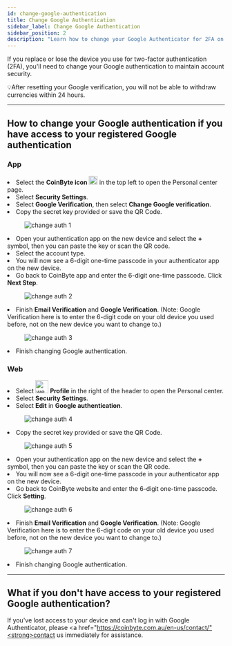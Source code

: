 ```yaml
---
id: change-google-authentication
title: Change Google Authentication
sidebar_label: Change Google Authentication
sidebar_position: 2
description: "Learn how to change your Google Authenticator for 2FA on CoinByte when switching devices."
---
```



If you replace or lose the device you use for two-factor authentication (2FA), you'll need to change your Google authentication to maintain account security.

<WarningBox>
💡After resetting your Google verification, you will not be able to withdraw currencies within 24 hours.
</WarningBox>

---

## How to change your Google authentication if you have access to your registered Google authentication

<Tabs groupId="platform">
  <TabItem value="mobile" label="Mobile App">
    <div style={{ marginTop: '2.5rem' }}></div>
    
### **App**

<div style={{ marginTop: '1.5rem' }}></div>
<RoundStepList>
  <li>Select the <strong>CoinByte icon</strong> <img src={useBaseUrl('/img/general/logo_app.png')} alt="logo" width="20" /> in the top left to open the Personal center page.</li>
  <li>Select <strong>Security Settings</strong>.</li>
  <li>Select <strong>Google Verification</strong>, then select <strong>Change Google verification</strong>.</li>
  <li>Copy the secret key provided or save the QR Code.</li>

<figure style={{ textAlign: 'center' }}>
  <img src={useBaseUrl('/img/account-security/verification-and-security/change-google-authentication/1.png')} alt="change auth 1" style={{ width: 300 }} />
</figure>

  <li>Open your authentication app on the new device and select the <strong>+</strong> symbol, then you can paste the key or scan the QR code.</li>
  <li>Select the account type.</li>
  <li>You will now see a 6-digit one-time passcode in your authenticator app on the new device.</li>
  <li>Go back to CoinByte app and enter the 6-digit one-time passcode. Click <strong>Next Step</strong>.</li>

<figure style={{ textAlign: 'center' }}>
  <img src={useBaseUrl('/img/account-security/verification-and-security/change-google-authentication/2.png')} alt="change auth 2" style={{ width: 300 }} />
</figure>

  <li>Finish <strong>Email Verification</strong> and <strong>Google Verification</strong>. (Note: Google Verification here is to enter the 6-digit code on your old device you used before, not on the new device you want to change to.)</li>

<figure style={{ textAlign: 'center' }}>
  <img src={useBaseUrl('/img/account-security/verification-and-security/change-google-authentication/3.png')} alt="change auth 3" style={{ width: 300 }} />
</figure>

  <li>Finish changing Google authentication.</li>
</RoundStepList>

  </TabItem>
  <TabItem value="web" label="Web">
   <div style={{ marginTop: '2.5rem' }}></div>
    
### **Web**

<div style={{ marginTop: '1.5rem' }}></div>
<CoinByteButton text="Change your Google authentication" link="https://coinbyte.com.au/en-us/user/rebind-ga/" />
<RoundStepList>
  <li>Select <img src={useBaseUrl('/img/general/profile-center-web.png')} alt="web-center" width="30" /> <strong>Profile</strong> in the right of the header to open the Personal center.</li>
  <li>Select <strong>Security Settings</strong>.</li>
  <li>Select <strong>Edit</strong> in <strong>Google authentication</strong>.</li>
 <figure style={{ textAlign: 'center' }}>
  <img src={useBaseUrl('/img/account-security/verification-and-security/change-google-authentication/4.png')} alt="change auth 4" style={{ width: 500 }} />
</figure>
  <li>Copy the secret key provided or save the QR Code.</li>
   <figure style={{ textAlign: 'center' }}>
  <img src={useBaseUrl('/img/account-security/verification-and-security/change-google-authentication/5.png')} alt="change auth 5" style={{ width: 500 }} />
</figure>
  <li>Open your authentication app on the new device and select the <strong>+</strong> symbol, then you can paste the key or scan the QR code.</li>
  <li>You will now see a 6-digit one-time passcode in your authenticator app on the new device.</li>
  <li>Go back to CoinByte website and enter the 6-digit one-time passcode. Click <strong>Setting</strong>.</li>
 <figure style={{ textAlign: 'center' }}>
  <img src={useBaseUrl('/img/account-security/verification-and-security/change-google-authentication/6.png')} alt="change auth 6" style={{ width: 500 }} />
</figure>
  <li>Finish <strong>Email Verification</strong> and <strong>Google Verification</strong>. (Note: Google Verification here is to enter the 6-digit code on your old device you used before, not on the new device you want to change to.)</li>
 <figure style={{ textAlign: 'center' }}>
  <img src={useBaseUrl('/img/account-security/verification-and-security/change-google-authentication/7.png')} alt="change auth 7" style={{ width: 500 }} />
</figure>
  <li>Finish changing Google authentication.</li>
</RoundStepList>

  </TabItem>
</Tabs>

---

## What if you don't have access to your registered Google authentication?

If you've lost access to your device and can't log in with Google Authenticator, please  <a href="https://coinbyte.com.au/en-us/contact/"<strong>contact us</strong> immediately for assistance.

<RelatedArticles category="account-security" />
